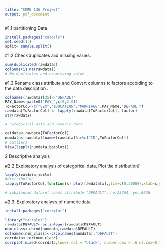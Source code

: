---
title: "CKME 136 Project"
output: pdf_document
---

#1.1 partitioning Data
```{r}
install.packages("caTools")
set.seed(11)
split= sample.split()

```


#1.2 Check duplicates and missing values.
```{r}
sum(duplicated(rawdata))
colSums(is.na(rawdata))
# No duplicates and no missing value
```

#1.3 Rename class attribute and Convert columns to factors according to the data description .
```{r}
colnames(rawdata)[25]<-"DEFAULT"
PAY_Name<-paste0("PAY_",c(0,2:6))
ToFactorCol<-c("SEX","EDUCATION","MARRIAGE",PAY_Name,"DEFAULT")
rawdata[ToFactorCol] <- lapply(rawdata[ToFactorCol], factor)
str(rawdata)

# categorical data and numeric data

catdata<-rawdata[ToFactorCol]
numdata<-rawdata[!names(rawdata)%in%c("ID",ToFactorCol)]
# outliers 
View(lapply(numdata,boxplot))
```

2 Descriptive analysis 

#2.2.Exploratory analysis of categorical data, Plot the distribution?
```{r}
lapply(catdata,table)
#distribution
lapply(ToFactorCol,function(x) plot(rawdata[x],ylim=c(0,30000),xlab=x,ylab="Frequency"))

# imbalanced dataset class attribute "DEFAULT": no:23364, yes:6636

```

#2.3. Exploratory analysis of numeric data
```{r}

install.packages("corrplot")

library("corrplot")
rawdata$DEFAULT<-as.integer(rawdata$DEFAULT)
num_class<-cbind(numdata,rawdata$DEFAULT)
colnames(num_class)<-c(colnames(numdata),"DEFAULT")
corrdata<-cor(num_class)
corrplot.mixed(corrdata,lower.col = "black", number.cex = .6,cl.cex=0.7,tl.cex=0.6)

```
